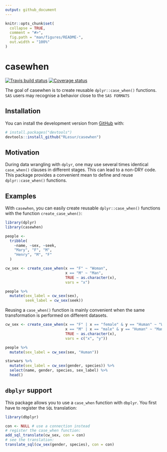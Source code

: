 ```yaml
---
output: github_document
---
```


<!-- README.md is generated from README.Rmd. Please edit that file -->

```r
knitr::opts_chunk$set(
  collapse = TRUE,
  comment = "#>",
  fig.path = "man/figures/README-",
  out.width = "100%"
)
```
# casewhen
[![Travis build status](https://travis-ci.org/RLesur/casewhen.svg?branch=master)](https://travis-ci.org/RLesur/casewhen) [![Coverage status](https://codecov.io/gh/RLesur/casewhen/branch/master/graph/badge.svg)](https://codecov.io/github/RLesur/casewhen?branch=master)

The goal of casewhen is to create reusable `dplyr::case_when()` functions.  
`SAS` users may recognise a behavior close to the `SAS FORMATS`

## Installation

You can install the development version from [GitHub](https://github.com/) with:

``` r
# install.packages("devtools")
devtools::install_github("RLesur/casewhen")
```

## Motivation  

During data wrangling with `dplyr`, one may use several times identical `case_when()` clauses in different stages. This can lead to a non-DRY code. This package provides a convenient mean to define and reuse `dplyr::case_when()` functions.  

## Examples

With `casewhen`, you can easily create reusable `dplyr::case_when()` functions with the function `create_case_when()`:

```r
library(dplyr)
library(casewhen)

people <-
  tribble(
    ~name, ~sex, ~seek,
    "Mary", "F", "M",
    "Henry", "M", "F"
  )

cw_sex <- create_case_when(x == "F" ~ "Woman",
                           x == "M" ~ "Man",
                           TRUE ~ as.character(x),
                           vars = "x")

people %>% 
  mutate(sex_label = cw_sex(sex), 
         seek_label = cw_sex(seek))
```

Reusing a `case_when()` function is mainly convenient when the same transformation is performed on different datasets. 

```r
cw_sex <- create_case_when(x == "F" | x == "female" & y == "Human" ~ "Woman",
                           x == "M" | x == "male" & y == "Human" ~ "Man",
                           TRUE ~ as.character(x),
                           vars = c("x", "y"))

people %>% 
  mutate(sex_label = cw_sex(sex, "Human"))

starwars %>%
  mutate(sex_label = cw_sex(gender, species)) %>%
  select(name, gender, species, sex_label) %>%
  head()
```

## `dbplyr` support

This package allows you to use a `case_when` function with `dbplyr`. You first have to register the `SQL` translation:

```r
library(dbplyr)

con <- NULL # use a connection instead
# register the case_when function:
add_sql_translate(cw_sex, con = con)
# see the translation:
translate_sql(cw_sex(gender, species), con = con)
```
